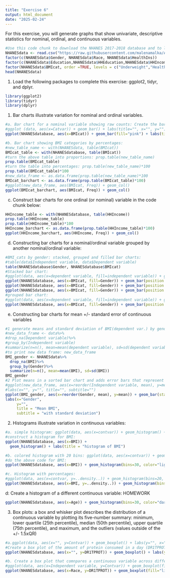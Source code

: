 ```yaml
---
title: "Exercise 6"
output: html_document
date: "2025-02-24"
---
```


For this exercise, you will generate graphs that show univariate, descriptive statistics for nominal, ordinal, and continuous variables.
```r
#Use this code chunk to download the NHANES 2017-2018 database and to label the nominal and ordinal variables as factor variables (if necessary):
NHANESdata <- read.csv("https://raw.githubusercontent.com/malenamalka/ANTH241-SP25/refs/heads/main/data/NHANES2017-28")
factor(c(NHANESdata$Gender, NHANESdata$Race, NHANESdata$HealthIns))
factor(c(NHANESdata$Education,NHANESdata$HHEducation,NHANESdata$HHIncome,NHANESdata$FeelBad,NHANESdata$HHFoodSec),order=TRUE)
factor(NHANESdata$BMIcat, order =TRUE, levels = c("Underweight","Healthy","Overweight","Obese"))
head(NHANESdata)
```

1. Load the following packages to complete this exercise: ggplot2, tidyr, and dplyr.
```r
library(ggplot2)
library(tidyr)
library(dplyr)
```

1. Bar charts illustrate variation for nominal and ordinal variables.
```r
#a. Bar chart for a nominal variable showing raw counts: Create the bar chart for BMI categories (BMIcat)
#ggplot (data, aes(x=Catvar)) + geom_bar() + labs(title="", x="", y="")
ggplot(NHANESdatabase, aes(x=BMIcat)) + geom_bar(fill="pink") + labs(title="BMIcategories", x="BMIcat", y="counts")

```

```r
#b. Bar chart showing BMI categories by percentages:
#new_table_name <- with(NHANESdata, table(BMIcat))
BMIcat_table <- with(NHANESdatabase, table(BMIcat))
#turn the above table into proportions: prop.table(new_table_name)
prop.table(BMIcat_table)
#turn the table into percentages: prop.table(new_table_name)*100
prop.table(BMIcat_table)*100
#new_data_frame <- as.data.frame(prop.table(new_table_name)*100
BMIcat_barchart <- as.data.frame(prop.table(BMIcat_table)*100)
#ggplot(new_data_frame, aes(BMIcat, Freq)) + geom_col()
ggplot(BMIcat_barchart, aes(BMIcat, Freq)) + geom_col()

```

c. Construct bar charts for one ordinal (or nominal) variable in the code chunk below: 

```r

HHIncome_table <- with(NHANESdatabase, table(HHIncome))
prop.table(HHIncome_table)
prop.table(HHIncome_table)*100
HHIncome_barchart <- as.data.frame(prop.table(HHIncome_table)*100)
ggplot(HHIncome_barchart, aes(HHIncome, Freq)) + geom_col()
```

d. Constructing bar charts for a nominal/ordinal variable grouped by another nominal/ordinal variable:
```r
#BMI_cats by gender: stacked, grouped and filled bar charts:
#table(data$Independent variable, data$Dependent variable)
table(NHANESdatabase$Gender, NHANESdatabase$BMIcat)
#Stacked bar chart:
#ggplot(data, aes(x=dependent variable, fill=independent variable)) + geom_bar(position = "stack") + labs(title="", x="", y="")
ggplot(NHANESdatabase, aes(x=BMIcat, fill=Gender)) + geom_bar(position = "stack") + labs(title = "stacked bar chart", x="BMI Categories by Gender", y="counts")
ggplot(NHANESdatabase, aes(x=BMIcat, fill=Gender)) + geom_bar(position = "stack") + facet_wrap(~Race) + labs(title = "stacked bar chart", x="BMI Categories by Gender", y="counts")
ggplot(NHANESdatabase, aes(x=BMIcat, fill=Gender)) + geom_bar(position = "stack") + facet_grid(~Race) + labs(title = "stacked bar chart", x="BMI Categories by Gender", y="counts")
#grouped bar chart:
#ggplot(data, aes(x=dependent variable, fill=independent variable)) + geom_bar(position = "dodge") + labs(title="", x="Gender", y="Frequency")
ggplot(NHANESdatabase, aes(x=BMIcat, fill=Gender)) + geom_bar(position = "dodge") + labs(title="grouped bar chart", x="BMI categories by gender", y="counts")

```

e. Constructing bar charts for mean +/- standard error of continuous variables
```r
#1 generate means and standard deviation of BMI(dependent var.) by gender (independent var)
#new_data_frame <- data%>%
#drop_na(Dependent variable)%>%
#group_by(Independent variable)
#summarize(n=n(), mean=mean(dependent variable), sd=sd(dependent variable))
#to print new data frame: new_data_frame
BMI_gender <- NHANESdata%>%
  drop_na(BMI)%>%
  group_by(Gender)%>%
  summarize(n=n(), mean=mean(BMI), sd=sd(BMI))
BMI_gender
#2 Plot means in a sorted bar chart and adds error bars that represent the standard deviation
#ggplot(new_data_frame, aes(x=reorder(Independent variable, mean), y=mean)) + geom_bar(stat="identity", fill="color") + geom_errorbar(aes(ymin=mean-sd, ymax=mean+sd), width=0.2)
#labs(x="", y="", title="", subtitle="")
ggplot(BMI_gender, aes(x=reorder(Gender, mean), y=mean)) + geom_bar(stat = "identity", fill="pink") + geom_errorbar(aes(ymin=mean-sd, ymax=mean+sd), width=0.2)
labs(x="Gender",
     y="",
     title = "Mean BMI",
     subtitle = "with standard deviation")
```

2. Histograms illustrate variation in continuous variables:
```r
#a. simple histogram: ggplot(data, aes(x=contvar)) + geom_histogram() + labs(title="", x="", y="")
#construct a histogram for BMI:
ggplot(NHANESdatabase, aes(x=BMI)) + 
  geom_histogram() + labs(title = "histogram of BMI")
```

```r
#b. colored histogram with 20 bins: ggplot(data, aes(x=contvar)) + geom_histogram(bins=20, color="white", fill="steelblue") + labs(title="Colored histogram with 20 bins", x="", y="")
#do the above code for BMI:
ggplot(NHANESdatabase, aes(x=BMI)) + geom_histogram(bins=30, color="lightpink", fill="pink") + labs(title="colored histogram with 20 bins", x="BMI", y="count")
```

```r
#c. Histogram with percentages:
#ggplot(data, aes(x=contvar, y=..density..)) + geom_histogram(bins=20, color="white", fill="steelblue") + scale_y_continuous(labels=scales::percent) + labs(title="", y="percent", x="")
ggplot(NHANESdatabase, aes(x=BMI, y=..density..)) + geom_histogram(bins=20, color="darkgreen", fill="pink") + scale_y_continuous(labels = scales::percent) + labs(title="BMI", y="percent", x="BMI")
```

d: Create a histogram of a different continuous variable: HOMEWORK
```r
ggplot(NHANESdatabase, aes(x=Age)) + geom_histogram(bins=30, color="darkblue", fill="lightblue") + labs(title="Age histogram with 20 bins", x="Age", y="count")
```

3. Box plots: a box and whisker plot describes the distribution of a continuous variable by plotting its five-number summary: minimum, lower quartile (25th percentile), median (50th percentile), upper quartile (75th percentile), and maximum, and the outliers (values outside of the +/- 1.5xQR)
```r
#a.ggplot(data, aes(x="", y=Contvar)) + geom_boxplot() + labs(y="", x="", title="")
#Create a box plot of the amount of protein consumed in a day (DR1TPROT)
ggplot(NHANESdatabase, aes(x="", y=DR1TPROT)) + geom_boxplot() + labs(y="total protein consumed daily in grams", x="", title="Box plot")
```


```r
#b. Create a box plot that comnpares a continuous variable across different levels of a nominal or ordinal variable: DR1TPROT by race:
#ggplot(data, aes(x=Independent variable, y=Contvar)) + geom_boxplot(fill="color") + labs(x="Independent variable", y="Contvar", title="")
ggplot(NHANESdatabase, aes(x=Race, y=DR1TPROT)) + geom_boxplot(fill="lightpink") + labs(x="Race", y="DR1TPROT", title="daily protein intake in grams")

```

